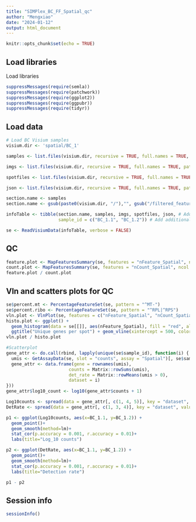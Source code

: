 ```yaml
---
title: "SIMPlex_BC_FF_Spatial_qc"
author: "Mengxiao"
date: "2024-01-12"
output: html_document
---
```


```r
knitr::opts_chunk$set(echo = TRUE)
```

## Load libraries

Load libraries

```r
suppressMessages(require(semla))
suppressMessages(require(patchwork))
suppressMessages(require(ggplot2))
suppressMessages(require(ggpubr))
suppressMessages(require(tidyr))
```

## Load data

```r
# Load BC Visium samples
visium.dir <- 'spatial/BC_1'

samples <- list.files(visium.dir, recursive = TRUE, full.names = TRUE, pattern = 'filtered_feature_bc_matrix.h5')

imgs <- list.files(visium.dir, recursive = TRUE, full.names = TRUE, pattern = 'tissue_hires_image.png')

spotfiles <- list.files(visium.dir, recursive = TRUE, full.names = TRUE, pattern = 'tissue_positions.csv')

json <- list.files(visium.dir, recursive = TRUE, full.names = TRUE, pattern = 'scalefactors_json.json')

section.name <- samples
section.name <- gsub(paste0(visium.dir, "/"),"", gsub("/filtered_feature_bc_matrix.h5", "", section.name))

infoTable <- tibble(section.name, samples, imgs, spotfiles, json, # Add required columns
                    sample_id = c("BC_1.1", "BC_1.2")) # Add additional column

se <- ReadVisiumData(infoTable, verbose = FALSE)
```

## QC

```r
feature.plot <- MapFeaturesSummary(se, features = "nFeature_Spatial", ncol = 2, subplot_type = "histogram", pt_stroke = NA)
count.plot <- MapFeaturesSummary(se, features = "nCount_Spatial", ncol = 2, subplot_type = "histogram", pt_stroke = NA)
feature.plot / count.plot
```

## Vln and scatters plots for QC

```r
se$percent.mt <- PercentageFeatureSet(se, pattern = "^MT-")
se$percent.ribo <- PercentageFeatureSet(se, pattern = "^RPL|^RPS")
vln.plot <- VlnPlot(se, features = c("nFeature_Spatial", "nCount_Spatial", "percent.mt"), ncol = 3, group.by = "sample_id", pt.size = 0)
histo.plot <- ggplot() + 
  geom_histogram(data = se[[]], aes(nFeature_Spatial), fill = "red", alpha = 0.7, bins = 100) +
  ggtitle("Unique genes per spot") + geom_vline(xintercept = 500, color = "black", linetype = "dashed")
vln.plot / histo.plot

#Scatterplot
gene_attr <- do.call(rbind, lapply(unique(se$sample_id), function(i) {
  umis <- GetAssayData(se, slot = "counts", assay = "Spatial")[, se$sample_id %in% i]
  gene_attr <- data.frame(gene = rownames(umis),
                        counts = Matrix::rowSums(umis), 
                        det_rate = Matrix::rowMeans(umis > 0),
                        dataset = i)
}))
gene_attr$log10_count <- log10(gene_attr$counts + 1)

Log10counts <- spread(data = gene_attr[, c(1, 4, 5)], key = "dataset", value = "log10_count")
DetRate <- spread(data = gene_attr[, c(1, 3, 4)], key = "dataset", value = "det_rate")

p1 <- ggplot(Log10counts, aes(x=BC_1.1, y=BC_1.2)) + 
  geom_point()+
  geom_smooth(method=lm)+
  stat_cor(p.accuracy = 0.001, r.accuracy = 0.01)+
  labs(title="Log_10 counts")

p2 <- ggplot(DetRate, aes(x=BC_1.1, y=BC_1.2)) + 
  geom_point()+
  geom_smooth(method=lm)+
  stat_cor(p.accuracy = 0.001, r.accuracy = 0.01)+
  labs(title="Detection rate")

p1 - p2
```

## Session info
```r
sessionInfo()
```


